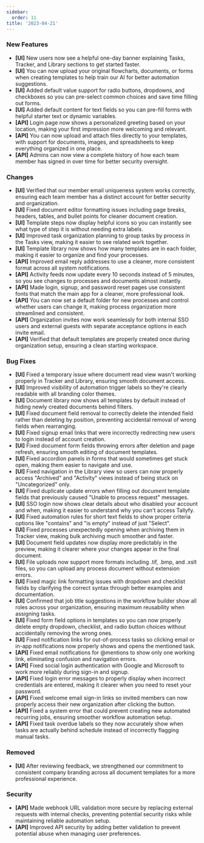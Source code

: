 ```yaml
---
sidebar:
  order: 11
title: '2023-04-21'
---
```


### New Features

- **[UI]** New users now see a helpful one-day banner explaining Tasks, Tracker, and Library sections to get started faster.
- **[UI]** You can now upload your original flowcharts, documents, or forms when creating templates to help train our AI for better automation suggestions.
- **[UI]** Added default value support for radio buttons, dropdowns, and checkboxes so you can pre-select common choices and save time filling out forms.
- **[UI]** Added default content for text fields so you can pre-fill forms with helpful starter text or dynamic variables.
- **[API]** Login page now shows a personalized greeting based on your location, making your first impression more welcoming and relevant.
- **[API]** You can now upload and attach files directly to your templates, with support for documents, images, and spreadsheets to keep everything organized in one place.
- **[API]** Admins can now view a complete history of how each team member has signed in over time for better security oversight.

### Changes

- **[UI]** Verified that our member email uniqueness system works correctly, ensuring each team member has a distinct account for better security and organization.
- **[UI]** Fixed document editor formatting issues including page breaks, headers, tables, and bullet points for cleaner document creation.
- **[UI]** Template steps now display helpful icons so you can instantly see what type of step it is without needing extra labels.
- **[UI]** Improved task organization planning to group tasks by process in the Tasks view, making it easier to see related work together.
- **[UI]** Template library now shows how many templates are in each folder, making it easier to organize and find your processes.
- **[API]** Improved email reply addresses to use a cleaner, more consistent format across all system notifications.
- **[API]** Activity feeds now update every 10 seconds instead of 5 minutes, so you see changes to processes and documents almost instantly.
- **[API]** Made login, signup, and password reset pages use consistent fonts that match the main app for a cleaner, more professional look.
- **[API]** You can now set a default folder for new processes and control whether users can change it, making process organization more streamlined and consistent.
- **[API]** Organization invites now work seamlessly for both internal SSO users and external guests with separate acceptance options in each invite email.
- **[API]** Verified that default templates are properly created once during organization setup, ensuring a clean starting workspace.

### Bug Fixes

- **[UI]** Fixed a temporary issue where document read view wasn't working properly in Tracker and Library, ensuring smooth document access.
- **[UI]** Improved visibility of automation trigger labels so they're clearly readable with all branding color themes.
- **[UI]** Document library now shows all templates by default instead of hiding newly created documents behind filters.
- **[UI]** Fixed document field removal to correctly delete the intended field rather than deleting by position, preventing accidental removal of wrong fields when rearranging.
- **[UI]** Fixed signup email links that were incorrectly redirecting new users to login instead of account creation.
- **[UI]** Fixed document form fields throwing errors after deletion and page refresh, ensuring smooth editing of document templates.
- **[UI]** Fixed accordion panels in forms that would sometimes get stuck open, making them easier to navigate and use.
- **[UI]** Fixed navigation in the Library view so users can now properly access "Archived" and "Activity" views instead of being stuck on "Uncategorized" only.
- **[UI]** Fixed duplicate update errors when filling out document template fields that previously caused "Unable to process request" messages.
- **[UI]** SSO login now shows clear details about who disabled your account and when, making it easier to understand why you can't access Tallyfy.
- **[UI]** Fixed automation rules for short text fields to show proper criteria options like "contains" and "is empty" instead of just "Select".
- **[UI]** Fixed processes unexpectedly opening when archiving them in Tracker view, making bulk archiving much smoother and faster.
- **[UI]** Document field updates now display more predictably in the preview, making it clearer where your changes appear in the final document.
- **[UI]** File uploads now support more formats including .tif, .bmp, and .xslt files, so you can upload any process document without extension errors.
- **[UI]** Fixed magic link formatting issues with dropdown and checklist fields by clarifying the correct syntax through better examples and documentation.
- **[UI]** Confirmed that job title suggestions in the workflow builder show all roles across your organization, ensuring maximum reusability when assigning tasks.
- **[UI]** Fixed form field options in templates so you can now properly delete empty dropdown, checklist, and radio button choices without accidentally removing the wrong ones.
- **[UI]** Fixed notification links for out-of-process tasks so clicking email or in-app notifications now properly shows and opens the mentioned task.
- **[API]** Fixed email notifications for @mentions to show only one working link, eliminating confusion and navigation errors.
- **[API]** Fixed social login authentication with Google and Microsoft to work more reliably during sign-in and signup.
- **[API]** Fixed login error messages to properly display when incorrect credentials are entered, making it clearer when you need to reset your password.
- **[API]** Fixed welcome email sign-in links so invited members can now properly access their new organization after clicking the button.
- **[API]** Fixed a system error that could prevent creating new automated recurring jobs, ensuring smoother workflow automation setup.
- **[API]** Fixed task overdue labels so they now accurately show when tasks are actually behind schedule instead of incorrectly flagging manual tasks.

### Removed

- **[UI]** After reviewing feedback, we strengthened our commitment to consistent company branding across all document templates for a more professional experience.

### Security

- **[API]** Made webhook URL validation more secure by replacing external requests with internal checks, preventing potential security risks while maintaining reliable automation setup.
- **[API]** Improved API security by adding better validation to prevent potential abuse when managing user preferences.